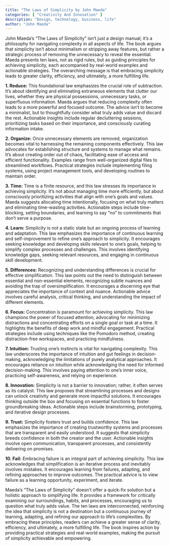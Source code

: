 ```yaml
---
title: "The Laws of Simplicity by John Maeda"
categories: [ "Creativity And Innovation" ]
description: "Design, technology, business, life"
author: "John Maeda"
---
```

John Maeda's "The Laws of Simplicity" isn't just a design manual; it's a philosophy for navigating complexity in all aspects of life.  The book argues that simplicity isn't about minimalism or stripping away features, but rather a strategic process of removing the unnecessary to reveal the essential.  Maeda presents ten laws, not as rigid rules, but as guiding principles for achieving simplicity, each accompanied by real-world examples and actionable strategies.  The overarching message is that embracing simplicity leads to greater clarity, efficiency, and ultimately, a more fulfilling life.

**1. Reduce:** This foundational law emphasizes the crucial role of subtraction.  It's about identifying and eliminating extraneous elements that clutter our lives, whether they are physical possessions, unnecessary tasks, or superfluous information. Maeda argues that reducing complexity often leads to a more powerful and focused outcome. The advice isn't to become a minimalist, but to thoughtfully consider what truly adds value and discard the rest.  Actionable insights include regular decluttering sessions, prioritizing tasks based on their importance, and consciously curating information intake.

**2. Organize:** Once unnecessary elements are removed, organization becomes vital to harnessing the remaining components effectively. This law advocates for establishing structure and systems to manage what remains.  It’s about creating order out of chaos, facilitating ease of access and efficient functionality.  Examples range from well-organized digital files to streamlined workflows. Practical strategies include implementing filing systems, using project management tools, and developing routines to maintain order.

**3. Time:**  Time is a finite resource, and this law stresses its importance in achieving simplicity.  It’s not about managing time more efficiently, but about consciously prioritizing activities that align with one's goals and values.  Maeda suggests allocating time intentionally, focusing on what truly matters and eliminating time-wasting activities.  Actionable steps include time-blocking, setting boundaries, and learning to say "no" to commitments that don't serve a purpose.

**4. Learn:**  Simplicity is not a static state but an ongoing process of learning and adaptation.  This law emphasizes the importance of continuous learning and self-improvement to refine one's approach to simplicity.  It encourages seeking knowledge and developing skills relevant to one's goals, helping to simplify complex processes and challenges.  This involves identifying knowledge gaps, seeking relevant resources, and engaging in continuous skill development.

**5. Differences:**  Recognizing and understanding differences is crucial for effective simplification.  This law points out the need to distinguish between essential and non-essential elements, recognizing subtle nuances and avoiding the trap of oversimplification.  It encourages a discerning eye that appreciates the importance of context and nuance.  Actionable advice involves careful analysis, critical thinking, and understanding the impact of different elements.

**6. Focus:**  Concentration is paramount for achieving simplicity.  This law champions the power of focused attention, advocating for minimizing distractions and concentrating efforts on a single goal or task at a time. It highlights the benefits of deep work and mindful engagement.  Practical strategies include using techniques like the Pomodoro method, creating distraction-free workspaces, and practicing mindfulness.

**7. Intuition:**  Trusting one's instincts is vital for navigating complexity.  This law underscores the importance of intuition and gut feelings in decision-making, acknowledging the limitations of purely analytical approaches.  It encourages reliance on intuition while acknowledging the need for informed decision-making.  This involves paying attention to one's inner voice, practicing self-awareness, and relying on experience.

**8. Innovation:** Simplicity is not a barrier to innovation; rather, it often serves as its catalyst.  This law proposes that streamlining processes and designs can unlock creativity and generate more impactful solutions.  It encourages thinking outside the box and focusing on essential functions to foster groundbreaking ideas.  Actionable steps include brainstorming, prototyping, and iterative design processes.

**9. Trust:**  Simplicity fosters trust and builds confidence.  This law emphasizes the importance of creating trustworthy systems and processes that are transparent and easily understood.  It suggests that simplicity breeds confidence in both the creator and the user.  Actionable insights involve open communication, transparent processes, and consistently delivering on promises.

**10. Fail:**  Embracing failure is an integral part of achieving simplicity.  This law acknowledges that simplification is an iterative process and inevitably involves mistakes.  It encourages learning from failures, adapting, and refining approaches to improve outcomes.  The practical advice is to view failure as a learning opportunity, experiment, and iterate.


Maeda's "The Laws of Simplicity" doesn't offer a quick-fix solution but a holistic approach to simplifying life. It provides a framework for critically examining our surroundings, habits, and processes, encouraging us to question what truly adds value. The ten laws are interconnected, reinforcing the idea that simplicity is not a destination but a continuous journey of learning, adapting, and refining our approach to life’s complexities. By embracing these principles, readers can achieve a greater sense of clarity, efficiency, and ultimately, a more fulfilling life. The book inspires action by providing practical strategies and real-world examples, making the pursuit of simplicity achievable and empowering.

